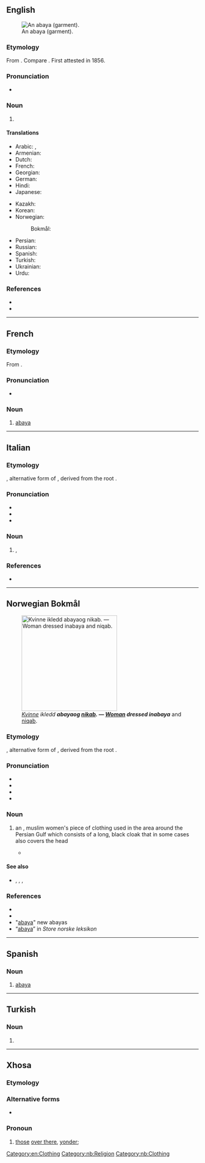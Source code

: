 ==English==
{{wikipedia}}
[[Image:Aba (PSF).png|thumb|upright|An abaya (garment).]]

===Etymology===
From {{bor|en|ar|عَبَايَة}}. Compare {{m|en|aba}}. First attested in 1856.

===Pronunciation===
* {{a|GenAm}} {{IPA|en|/əˈbeɪ.jə/}}

===Noun===
{{en-noun}}

# {{synonym of|en|aba}}

====Translations====
{{trans-top|coarse, often striped, felted fabric from the Middle East, woven from goat or camel hair}}
* Arabic: {{t|ar|عَبَايَة|f}}, {{t|ar|عَبَاءَة|f}}
* Armenian: {{t+|hy|աբա|sc=Armn}}
* Dutch: {{t+|nl|aba|m}}
* French: {{t+|fr|abaya|f}}
* Georgian: {{t|ka|აბაია}}
* German: {{t|de|Abaya|f}}
* Hindi: {{t|hi|अबाया}}
* Japanese: {{t|ja|アバヤ|tr=abaya}}
{{trans-mid}}
* Kazakh: {{t|kk|абайя}}
* Korean: {{t|ko|아바야}}
* Norwegian:
*: Bokmål: {{t|nb|abaya|m}}
* Persian: {{t|fa|عبایه|tr='abâye}}
* Russian: {{t+|ru|аба́йя|f}}
* Spanish: {{t+|es|abaya|f}}
* Turkish: {{t|tr|abaye}}
* Ukrainian: {{t|uk|аба́я|f}}
* Urdu: {{t|ur|عبایہ|tr=abāya}}
{{trans-bottom}}

{{trans-see|loose-fitting sleeveless garment, made from abaya or silk|aba}}

===References===
* {{R:MW3 1976}}
* {{R:SOED5|page=2}}

[[Category:en:Clothing]]

----

==French==

===Etymology===
From {{etyl|ar|fr}} {{m|ar|عَبَايَة}}.

===Pronunciation===
* {{fr-IPA|abaïa}}

===Noun===
{{fr-noun|f}}

# [[#English|abaya]]

----

==Italian==

===Etymology===
{{ubor|it|ar|عَبَايَة}}, alternative form of {{m|ar|عَبَاءَة||cloak}}, derived from the root {{m|ar|ع ب ء}}.

===Pronunciation===
* {{it-IPA|abàia}}
* {{rhymes|it|aja}}
* {{hyph|it|a|bà|ya}}

===Noun===
{{it-noun|f|-}}
{{wiki|lang=it|Abaya (indumento)}}
# {{lb|it|neologism|Islam}} {{l|en|abaya}}, {{l|en|aba}}

===References===
* {{R:it:Trec|abaya_%28Neologismi%29|abaya}}

{{C|it|Clothing}}

----

==Norwegian Bokmål==
{{wp|lang=nb|Abaya}}

[[Image:Woman wearing abaya and niqab.jpg|250px|thumb|''[[kvinne|Kvinne]] ikledd  '''''abaya''''' og [[nikab]]''.  — [[woman|Woman]] dressed in '''''abaya''''' and [[niqab]].]]

===Etymology===
{{ubor|nb|ar|عَبَايَة}}, alternative form of {{m|ar|عَبَاءَة||cloak. frock}}, derived from the root {{m|ar|ع ب ء}}.

===Pronunciation===
* {{IPA|nb|/aˈbajːa/}}
* {{audio|nb|NB - Pronunciation of Norwegian Bokmål «abaya».ogg|Audio}}
* {{rhymes|nb|ajːa}}
* {{hyph|nb|ab|ay|a}}

===Noun===
{{nb-noun-m1}}

# {{lb|nb|Islam}} an {{l|en|abaya}}, muslim women's piece of clothing used in the area around the Persian Gulf which consists of a long, black cloak that in some cases also covers the head
#* {{quote-journal|nb|date=16.02.2001|work=VG|text=aldri tidligere har så mange irakiske kvinner dekket seg til i den svarte abayaen|t=never before have so many Iraqi women covered themselves in the black abaya}}

====See also====
* {{l|nb|chador||chador}}, {{l|nb|burka||burka}}, {{l|nb|hijab||hijab}}, {{l|nb|kaftan||kaftan}}

===References===
* {{R:The Bokmål Dictionary}}
* {{R:NAOB}}
*"[https://www.modestforever.com/in/whats-new/new-abayas.html abaya]" new abayas
* “[http://www.snl.no/abaya abaya]” in ''Store norske leksikon''

[[Category:nb:Religion]]
[[Category:nb:Clothing]]

----

==Spanish==

===Noun===
{{es-noun|f}}

# [[#English|abaya]]

----

==Turkish==

===Noun===
{{tr-noun-form}}

# {{inflection of|tr|aba||dat|s}}

----

==Xhosa==

===Etymology===
{{rfe|xh}}

===Alternative forms===
* {{l|xh|abaa}}

===Pronoun===
{{head|xh|pronoun|cat2=demonstrative pronouns}}

# [[those]] [[over there]], [[yonder]]; {{n-g|class 2 remote demonstrative.}}